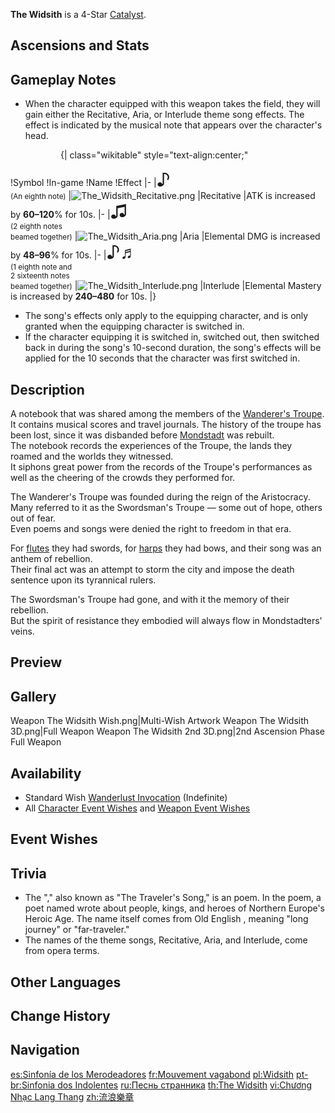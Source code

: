 {{Weapon Infobox
|id             = 14402
|type           = Catalyst
|image          = <gallery>
Weapon The Widsith.png|Base
Weapon The Widsith 2nd.png|2nd Ascension
</gallery>
|releaseDate    = 2020-09-28
|quality        = 4
|base_atk       = 42
|2nd_stat_type  = CRIT DMG
|2nd_stat       = 12%
|obtain         = Wishes
|series         = Wanderer's Troupe
|passive        = Debut
|effect         = When a character takes the field, they will gain a random theme song for 10s. This can only occur once every 30s.<br />''Recitative'': ATK is increased by (var1)%.<br />''Aria'': Increases all Elemental DMG by (var2)%.<br />''Interlude'': Elemental Mastery is increased by (var3).
|eff_rank1_var1 = 60
|eff_rank2_var1 = 75
|eff_rank3_var1 = 90
|eff_rank4_var1 = 105
|eff_rank5_var1 = 120
|eff_rank1_var2 = 48
|eff_rank2_var2 = 60
|eff_rank3_var2 = 72
|eff_rank4_var2 = 84
|eff_rank5_var2 = 96
|eff_rank1_var3 = 240
|eff_rank2_var3 = 300
|eff_rank3_var3 = 360
|eff_rank4_var3 = 420
|eff_rank5_var3 = 480
|eff_att1       = ATK
|eff_att2       = Elemental DMG Bonus
|eff_att3       = Elemental Mastery
}}
{{Description|A heavy notebook filled with musical scores. Though suffering from moth damage and heavy wear-and-tear, there is still much power to be found among the hand-written words within.}}
'''The Widsith''' is a 4-Star [[Catalyst]].

==Ascensions and Stats==
{{Weapon Ascensions and Stats
|ascendMat1 = Boreal Wolf's Milk Tooth
|ascendMat2 = Boreal Wolf's Cracked Tooth
|ascendMat3 = Boreal Wolf's Broken Fang
|ascendMat4 = Boreal Wolf's Nostalgia
|bossMat1   = Dead Ley Line Branch
|bossMat2   = Dead Ley Line Leaves
|bossMat3   = Ley Line Sprout
|commonMat1 = Damaged Mask
|commonMat2 = Stained Mask
|commonMat3 = Ominous Mask
}}

==Gameplay Notes==
*When the character equipped with this weapon takes the field, they will gain either the Recitative, Aria, or Interlude theme song effects. The effect is indicated by the musical note that appears over the character's head.
::{| class="wikitable" style="text-align:center;"
!Symbol
!In-game
!Name
!Effect
|-
|<span style="font-size:2em">♪</span><br /><small>(An eighth note)</small>
|[[File:The Widsith Recitative.png]]
|Recitative
|ATK is increased by '''60–120'''% for 10s.
|-
|<span style="font-size:2em">♫</span><br /><small>(2 eighth notes<br />beamed together)</small>
|[[File:The Widsith Aria.png]]
|Aria
|Elemental DMG is increased by '''48–96'''% for 10s.
|-
|<span style="font-size:2em">♪♬</span><br /><small>(1 eighth note and<br />2 sixteenth notes<br />beamed together)</small>
|[[File:The Widsith Interlude.png]]
|Interlude
|Elemental Mastery is increased by '''240–480''' for 10s.
|}
*The song's effects only apply to the equipping character, and is only granted when the equipping character is switched in.
*If the character equipping it is switched in, switched out, then switched back in during the song's 10-second duration, the song's effects will be applied for the 10 seconds that the character was first switched in.

==Description==
A notebook that was shared among the members of the [[Wanderer's Troupe (Faction)|Wanderer's Troupe]]. It contains musical scores and travel journals. The history of the troupe has been lost, since it was disbanded before [[Mondstadt]] was rebuilt.<br />
The notebook records the experiences of the Troupe, the lands they roamed and the worlds they witnessed.<br />
It siphons great power from the records of the Troupe's performances as well as the cheering of the crowds they performed for.

The Wanderer's Troupe was founded during the reign of the Aristocracy.<br />
Many referred to it as the Swordsman's Troupe &mdash; some out of hope, others out of fear.<br />
Even poems and songs were denied the right to freedom in that era.

For [[The Flute|flutes]] they had swords, for [[The Stringless|harps]] they had bows, and their song was an anthem of rebellion.<br />
Their final act was an attempt to storm the city and impose the death sentence upon its tyrannical rulers.

The Swordsman's Troupe had gone, and with it the memory of their rebellion.<br />
But the spirit of resistance they embodied will always flow in Mondstadters' veins.

==Preview==
{{Preview
|size=300px
|file1    = Weapon The Widsith Passive 1
|caption1 = Passive demonstration - Recitative

|file2    = Weapon The Widsith Passive 2
|caption2 = Passive demonstration - Aria

|file3    = Weapon The Widsith Passive 3
|caption3 = Passive demonstration - Interlude
}}

==Gallery==
<gallery>
Weapon The Widsith Wish.png|Multi-Wish Artwork
Weapon The Widsith 3D.png|Full Weapon
Weapon The Widsith 2nd 3D.png|2nd Ascension Phase Full Weapon
</gallery>

==Availability==
* Standard Wish [[Wanderlust Invocation]] (Indefinite)
* All [[Character Event Wishes]] and [[Weapon Event Wishes]]

==Event Wishes==
{{Featured}}

==Trivia==
* The "{{w|Widsith}}," also known as "The Traveler's Song," is an {{w|Old English}} poem. In the poem, a poet named {{Lang|Widsith|ang=Widsið}} wrote about people, kings, and heroes of Northern Europe's Heroic Age. The name itself comes from Old English ''{{wt|widsiþ||Old English}}'', meaning "long journey" or "far-traveler."
* The names of the theme songs, Recitative, Aria, and Interlude, come from opera terms.

==Other Languages==
{{Flex|
===Weapon===
{{Other Languages
|en      = The Widsith
|zhs     = 流浪乐章
|zhs_rm  = Liúlàng Yuèzhāng
|zht     = 流浪樂章
|zht_rm  = Liúlàng Yuèzhāng
|zh_tl   = Wandering Movement
|ja      = 流浪楽章
|ja_rm   = Rurou Gakushou
|ja_tl   = Wandering Musical Movement
|ko      = 음유시인의 악장
|ko_rm   = Eum'yusi'in-ui Akjang
|ko_tl   = Minstrel's Movement
|es      = Sinfonía de los Merodeadores
|es_tl   = Symphony of the Marauders
|fr      = Mouvement vagabond
|fr_tl   = Wandering Movement
|ru      = Песнь странника
|ru_tl   = Wanderer's Song
|th      = The Widsith
|vi      = Chương Nhạc Lang Thang
|vi_tl   = Wandering Music Chapter
|de      = Landstreichernoten
|de_tl   = Vagrant's Musical Note
|id      = The Widsith
|pt      = Sinfonia dos Indolentes
|pt_tl   = Symphony of the Indolents
|tr      = Göçebenin Nota Kitabı
|tr_tl   = 
|it      = Sinfonia errante
|it_tl   = Wandering Symphony
}}
|
===Passive===
{{Other Languages
|en      = Debut
|zhs     = 登场乐
|zhs_rm  = Dēngchǎng-yuè
|zht     = 登場樂
|zht_rm  = Dēngchǎng-yuè
|zh_tl   = 
|ja      = 序曲
|ja_rm   = Jokyoku
|ja_tl   = Overture
|ko      = 등장 음악
|ko_tl   = Appearance Music
|es      = Debut
|fr      = Musique d'ouverture
|fr_tl   = {{w|Overture}} Music
|ru      = Дебют

|th      = Debut
|vi      = Nhạc Mở Màn
|vi_tl   = 
|de      = Ouvertüre
|de_tl   = 
|id      = Debut
|pt      = Abertura
|pt_tl   = 
|tr      = Giriş Müziği
|tr_tl   = 
|it      = Debutto
|it_tl   = 
}}
}}

==Change History==
{{Change History|1.0}}

==Navigation==
{{Weapons by Series Navbox|series=Wanderer's Troupe}}
{{Weapon Navbox|type=Catalysts}}

[[es:Sinfonía de los Merodeadores]]
[[fr:Mouvement vagabond]]
[[pl:Widsith]]
[[pt-br:Sinfonia dos Indolentes]]
[[ru:Песнь странника]]
[[th:The Widsith]]
[[vi:Chương Nhạc Lang Thang]]
[[zh:流浪樂章]]